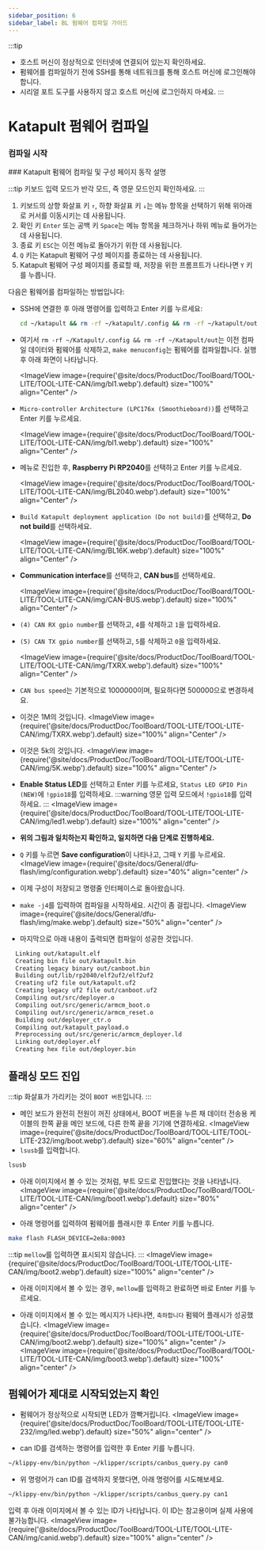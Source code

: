 ```yaml
---
sidebar_position: 6
sidebar_label: BL 펌웨어 컴파일 가이드
---
```



:::tip
* 호스트 머신이 정상적으로 인터넷에 연결되어 있는지 확인하세요.
* 펌웨어를 컴파일하기 전에 SSH를 통해 네트워크를 통해 호스트 머신에 로그인해야 합니다.
* 시리얼 포트 도구를 사용하지 않고 호스트 머신에 로그인하지 마세요.
:::

# Katapult 펌웨어 컴파일
### 컴파일 시작
  <SSH />
  ### Katapult 펌웨어 컴파일 및 구성 페이지 동작 설명

:::tip
키보드 입력 모드가 반각 모드, 즉 영문 모드인지 확인하세요.
:::

1. 키보드의 상향 화살표 키 `↑`, 하향 화살표 키 `↓`는 메뉴 항목을 선택하기 위해 위아래로 커서를 이동시키는 데 사용됩니다.
2. 확인 키 `Enter` 또는 공백 키 `Space`는 메뉴 항목을 체크하거나 하위 메뉴로 들어가는 데 사용됩니다.
3. 종료 키 `ESC`는 이전 메뉴로 돌아가기 위한 데 사용됩니다.
4. `Q` 키는 Katapult 펌웨어 구성 페이지를 종료하는 데 사용됩니다.
5. Katapult 펌웨어 구성 페이지를 종료할 때, 저장을 위한 프롬프트가 나타나면 `Y` 키를 누릅니다.

다음은 펌웨어를 컴파일하는 방법입니다:
* SSH에 연결한 후 아래 명령어를 입력하고 Enter 키를 누르세요:

    ```bash
    cd ~/katapult && rm -rf ~/katapult/.config && rm -rf ~/katapult/out && make menuconfig
    ```

* 여기서 `rm -rf ~/Katapult/.config && rm -rf ~/Katapult/out`는 이전 컴파일 데이터와 펌웨어를 삭제하고, `make menuconfig`는 펌웨어를 컴파일합니다. 실행 후 아래 화면이 나타납니다.

    <ImageView image={require('@site/docs/ProductDoc/ToolBoard/TOOL-LITE/TOOL-LITE-CAN/img/bl1.webp').default} size="100%" align="Center" />

* `Micro-controller Architecture (LPC176x (Smoothieboard))`를 선택하고 Enter 키를 누르세요.

    <ImageView image={require('@site/docs/ProductDoc/ToolBoard/TOOL-LITE/TOOL-LITE-CAN/img/bl1.webp').default} size="100%" align="Center" />

* 메뉴로 진입한 후, **Raspberry Pi RP2040**를 선택하고 Enter 키를 누르세요.

    <ImageView image={require('@site/docs/ProductDoc/ToolBoard/TOOL-LITE/TOOL-LITE-CAN/img/BL2040.webp').default} size="100%" align="Center" />

* `Build Katapult deployment application (Do not build)`를 선택하고, **Do not build**를 선택하세요.

    <ImageView image={require('@site/docs/ProductDoc/ToolBoard/TOOL-LITE/TOOL-LITE-CAN/img/BL16K.webp').default} size="100%" align="Center" />

* **Communication interface**를 선택하고, **CAN bus**를 선택하세요.

    <ImageView image={require('@site/docs/ProductDoc/ToolBoard/TOOL-LITE/TOOL-LITE-CAN/img/CAN-BUS.webp').default} size="100%" align="Center" />

* `(4) CAN RX gpio number`를 선택하고, `4`를 삭제하고 `1`을 입력하세요.
* `(5) CAN TX gpio number`를 선택하고, `5`를 삭제하고 `0`을 입력하세요.

    <ImageView image={require('@site/docs/ProductDoc/ToolBoard/TOOL-LITE/TOOL-LITE-CAN/img/TXRX.webp').default} size="100%" align="Center" />
* `CAN bus speed`는 기본적으로 1000000이며, 필요하다면 500000으로 변경하세요.
* 이것은 1M의 것입니다.
   <ImageView image={require('@site/docs/ProductDoc/ToolBoard/TOOL-LITE/TOOL-LITE-CAN/img/TXRX.webp').default} size="100%" align="Center" />
* 이것은 5k의 것입니다.
   <ImageView image={require('@site/docs/ProductDoc/ToolBoard/TOOL-LITE/TOOL-LITE-CAN/img/5K.webp').default} size="100%" align="Center" />

* **Enable Status LED**를 선택하고 Enter 키를 누르세요, `Status LED GPIO Pin (NEW)`에 `!gpio18`를 입력하세요.
:::warning
영문 입력 모드에서 `!gpio18`를 입력하세요.
:::
    <ImageView image={require('@site/docs/ProductDoc/ToolBoard/TOOL-LITE/TOOL-LITE-CAN/img/led1.webp').default} size="100%" align="center" />
* **위의 그림과 일치하는지 확인하고, 일치하면 다음 단계로 진행하세요.**
* `Q` 키를 누르면 **Save configuration**이 나타나고, 그때 `Y` 키를 누르세요.
    <ImageView image={require('@site/docs/General/dfu-flash/img/configuration.webp').default} size="40%" align="center" />
* 이제 구성이 저장되고 명령줄 인터페이스로 돌아왔습니다.
* `make -j4`를 입력하여 컴파일을 시작하세요. 시간이 좀 걸립니다.
    <ImageView image={require('@site/docs/General/dfu-flash/img/make.webp').default} size="50%" align="center" />
* 마지막으로 아래 내용이 출력되면 컴파일이 성공한 것입니다.

```bash
  Linking out/katapult.elf
  Creating bin file out/katapult.bin
  Creating legacy binary out/canboot.bin
  Building out/lib/rp2040/elf2uf2/elf2uf2
  Creating uf2 file out/katapult.uf2
  Creating legacy uf2 file out/canboot.uf2
  Compiling out/src/deployer.o
  Compiling out/src/generic/armcm_boot.o
  Compiling out/src/generic/armcm_reset.o
  Building out/deployer_ctr.o
  Compiling out/katapult_payload.o
  Preprocessing out/src/generic/armcm_deployer.ld
  Linking out/deployer.elf
  Creating hex file out/deployer.bin
``` 

## 플래싱 모드 진입

:::tip
화살표가 가리키는 것이 `BOOT 버튼`입니다.
:::

* 메인 보드가 완전히 전원이 꺼진 상태에서, BOOT 버튼을 누른 채 데이터 전송용 케이블의 한쪽 끝을 메인 보드에, 다른 한쪽 끝을 기기에 연결하세요.
    <ImageView image={require('@site/docs/ProductDoc/ToolBoard/TOOL-LITE/TOOL-LITE-232/img/boot.webp').default} size="60%" align="center" />
* `lsusb`를 입력합니다.
```bash
lsusb
```
* 아래 이미지에서 볼 수 있는 것처럼, 부트 모드로 진입했다는 것을 나타냅니다.
<ImageView image={require('@site/docs/ProductDoc/ToolBoard/TOOL-LITE/TOOL-LITE-CAN/img/boot1.webp').default} size="80%" align="center" />

* 아래 명령어를 입력하여 펌웨어를 플래시한 후 Enter 키를 누릅니다.
```bash
make flash FLASH_DEVICE=2e8a:0003 
```
:::tip
`mellow`를 입력하면 표시되지 않습니다.
:::
<ImageView image={require('@site/docs/ProductDoc/ToolBoard/TOOL-LITE/TOOL-LITE-CAN/img/boot2.webp').default} size="100%" align="center" />
* 아래 이미지에서 볼 수 있는 경우, `mellow`를 입력하고 완료하면 바로 Enter 키를 누르세요.

* 아래 이미지에서 볼 수 있는 메시지가 나타나면, `축하합니다` 펌웨어 플래시가 성공했습니다.
<ImageView image={require('@site/docs/ProductDoc/ToolBoard/TOOL-LITE/TOOL-LITE-CAN/img/boot2.webp').default} size="100%" align="center" />
<ImageView image={require('@site/docs/ProductDoc/ToolBoard/TOOL-LITE/TOOL-LITE-CAN/img/boot3.webp').default} size="100%" align="center" />
## 펌웨어가 제대로 시작되었는지 확인

* 펌웨어가 정상적으로 시작되면 LED가 깜빡거립니다.
<ImageView image={require('@site/docs/ProductDoc/ToolBoard/TOOL-LITE/TOOL-LITE-232/img/led.webp').default} size="50%" align="center" />

* can ID를 검색하는 명령어를 입력한 후 Enter 키를 누릅니다.
```bash
~/klippy-env/bin/python ~/klipper/scripts/canbus_query.py can0
```
* 위 명령어가 can ID를 검색하지 못했다면, 아래 명령어를 시도해보세요.
```bash
~/klippy-env/bin/python ~/klipper/scripts/canbus_query.py can1
```
입력 후 아래 이미지에서 볼 수 있는 ID가 나타납니다. 이 ID는 참고용이며 실제 사용에 불가능합니다.
<ImageView image={require('@site/docs/ProductDoc/ToolBoard/TOOL-LITE/TOOL-LITE-CAN/img/canid.webp').default} size="100%" align="center" />
